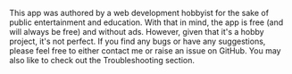 This app was authored by a web development hobbyist for the sake of public entertainment and education. With that in mind, the app is free (and will always be free) and without ads. However, given that it's a hobby project, it's not perfect. If you find any bugs or have any suggestions, please feel free to either contact me or raise an issue on GitHub. You may also like to check out the Troubleshooting section.